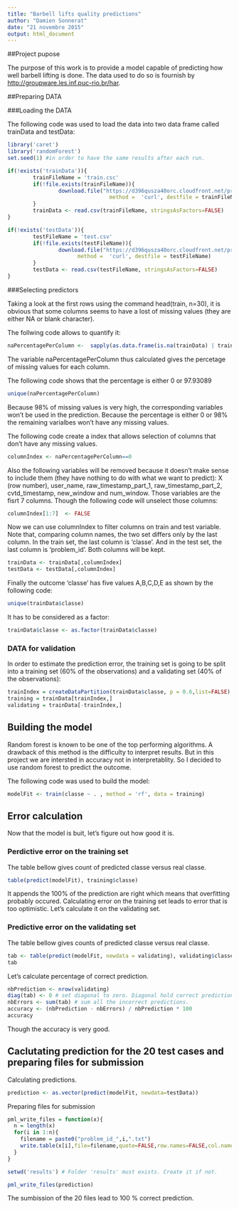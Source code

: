 ```yaml
---
title: "Barbell lifts quality predictions"
author: "Damien Sonnerat"
date: "21 novembre 2015"
output: html_document
---
```


##Project pupose

The purpose of this work is to provide a model capable of predicting how well barbell lifting is done. The data used to do so is fournish by  <http://groupware.les.inf.puc-rio.br/har>.

##Preparing DATA

###Loading the DATA

The following code was used to load the data into two data frame called trainData and testData:
```r
library('caret')
library('randomForest')
set.seed(1) #in order to have the same results after each run.

if(!exists('trainData')){
        trainFileName = 'train.csc'
        if(!file.exists(trainFileName)){
                download.file("https://d396qusza40orc.cloudfront.net/predmachlearn/pml-training.csv",
                                method =  'curl', destfile = trainFileName)
        }
        trainData <- read.csv(trainFileName, stringsAsFactors=FALSE)
}

if(!exists('testData')){
        testFileName = 'test.csv'
        if(!file.exists(testFileName)){
                download.file("https://d396qusza40orc.cloudfront.net/predmachlearn/pml-testing.csv",
                      method =  'curl', destfile = testFileName)
        }
        testData <- read.csv(testFileName, stringsAsFactors=FALSE)
}
```

###Selecting predictors

Taking a look at the first rows using the command head(train, n=30), it is obvious that some columns seems to have a lost of missing values (they are either NA or blank character).

The follwing code allows to quantify it:

```r
naPercentagePerColumn <-  sapply(as.data.frame(is.na(trainData) | trainData == ''), sum) / nrow(trainData) * 100
```

The variable naPercentagePerColumn thus calculated gives the percetage of missing values for each column.

The following code shows that the percentage is either 0 or 97.93089

```r
unique(naPercentagePerColumn)
```

Because 98% of missing values is very high, the corresponding variables won't be used in the prediction. Because the percentage is either 0 or 98% the remaining varialbes won't have any  missing values.

The following code create a index that allows selection of columns that don't have any missing values.

```r
columnIndex <- naPercentagePerColumn==0
```

Also the following variables will be removed because it doesn't make sense to include them (they have nothing to do with what we want to predict):
X (row number), user_name, raw_timestamp_part_1, raw_timestamp_part_2, cvtd_timestamp, new_window and num_window.
Those variables are the fisrt 7 columns. Though the following code will unselect those columns:

```r
columnIndex[1:7]  <- FALSE
```

Now we can use columnIndex to filter columns on train and test variable.
Note that, comparing column names, the two set differs only by the last column. In the train set, the last column is 'classe'. And in the test set, the last column is 'problem_id'. Both columns will be kept.

```r
trainData <- trainData[,columnIndex]
testData <- testData[,columnIndex]
```

Finally the outcome 'classe' has five values A,B,C,D,E as shown by the following code:

```r
unique(trainData$classe)
```

It has to be considered as a factor:

```r
trainData$classe <- as.factor(trainData$classe)
```

### DATA for validation

In order to estimate the prediction error,  the training set is going to be split into a training set (60% of the observations) and a validating set (40% of the observations):

```r
trainIndex = createDataPartition(trainData$classe, p = 0.6,list=FALSE)
training = trainData[trainIndex,]
validating = trainData[-trainIndex,]
```

## Building the model

Random forest is known to be one of the top performing algorithms. A drawback of this method is the difficulty to interpret results. But in this project we are intersted in accuracy not in interpretablity. So I decided to use random forest to predict the outcome.

The following code was used to build the model:

```r
modelFit <- train(classe ~ . , method = 'rf', data = training)
```

## Error calculation

Now that the model is buit, let's figure out how good it is.

### Perdictive error on the training set

The table bellow gives count of predicted classe versus real classe.

```r
table(predict(modelFit), training$classe)
```

It appends the 100% of the prediction are right which means that overfitting probably occured.
Calculating error on the training set leads to error that is too optimistic.
Let's calculate it on the validating set.

### Predictive error on the validating set

The table bellow gives counts of predicted classe versus real classe.

```r
tab <- table(predict(modelFit, newdata = validating), validating$classe)
tab
```

Let's calculate percentage of correct prediction.

```r
nbPrediction <- nrow(validating)
diag(tab) <- 0 # set diagonal to zero. Diagonal hold correct predictions.
nbErrors <- sum(tab) # sum all the incorrect predictions.
accuracy <- (nbPrediction - nbErrors) / nbPrediction * 100
accuracy
```

Though the accuracy is very good.

## Caclutating prediction for the 20 test cases and preparing files for submission

Calculating predictions.

```r
prediction <- as.vector(predict(modelFit, newdata=testData))
```

Preparing files for submission

```r
pml_write_files = function(x){
  n = length(x)
  for(i in 1:n){
    filename = paste0("problem_id_",i,".txt")
    write.table(x[i],file=filename,quote=FALSE,row.names=FALSE,col.names=FALSE)
  }
}

setwd('results') # Folder 'results' must exists. Create it if not.

pml_write_files(prediction)
```

The sumbission of the 20 files lead to 100 % correct prediction.